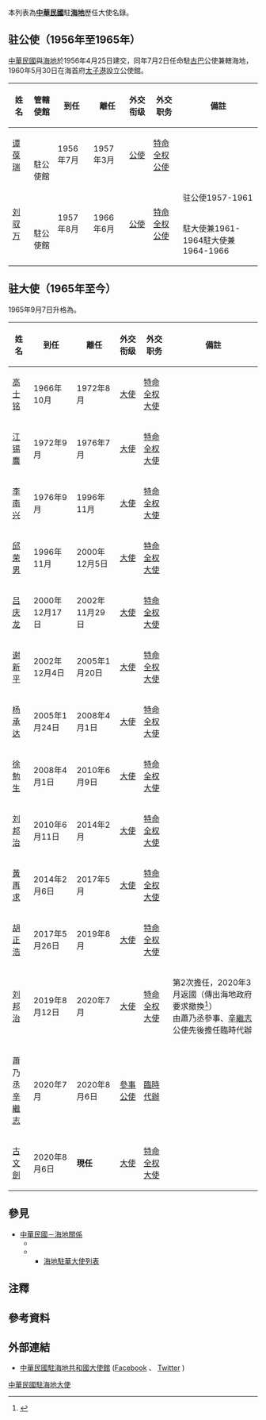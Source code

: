 本列表為'''[[中華民國|中華民國]]'''駐'''[[海地|海地]]'''歷任大使名錄。

== {{ROC}}驻{{HTI}}公使（1956年至1965年） ==
[[中華民國|中華民國]]與[[海地|海地]]於1956年4月25日建交，同年7月2日任命駐[[古巴|古巴]]公使兼轄海地，1960年5月30日在海首府[[太子港|太子港]]設立公使館。
{| class="wikitable" 
|- 
!姓名
!管轄使館
!到任
!離任
!外交衔级
!外交职务
!colspan="2"| 備註
|-
| [[谭葆瑞|谭葆瑞]]
|rowspan=2|駐{{CUB}}公使館
| 1956年7月
| 1957年3月
| [[公使|公使]]
| [[特命全权公使|特命全权公使]]
| 
|-
|rowspan="2"| [[刘驭万|刘驭万]]
|rowspan="2"| 1957年8月
|rowspan="2"| 1966年6月
|rowspan="2"| [[公使|公使]]
|rowspan="2"| [[特命全权公使|特命全权公使]]
|驻{{CUB}}公使1957-1961
|-
|駐{{HTI}}公使館
|駐{{KOR}}大使兼1961-1964駐{{THA}}大使兼1964-1966
|}

== {{ROC}}驻{{HTI}}大使（1965年至今） ==
1965年9月7日升格為{{link-ja|中華民國駐海地大使館|在ハイチ中華民国大使館|大使館}}。
{| class="wikitable" 
|- 
!姓名
!到任
!離任
!外交衔级
!外交职务
!colspan="2" | 備註
|-
| [[高士铭|高士铭]]
| 1966年10月
| 1972年8月
| [[大使|大使]]
| [[特命全权大使|特命全权大使]]
| 
|-
| [[江锡麐|江锡麐]]{{noteTag|麐為「麟」的異體字}}
| 1972年9月
| 1976年7月
| [[大使|大使]]
| [[特命全权大使|特命全权大使]]
| 
|-
| [[李南兴|李南兴]]
| 1976年9月
| 1996年11月
| [[大使|大使]]
| [[特命全权大使|特命全权大使]]
| 
|-
| [[邱荣男|邱荣男]]
| 1996年11月
| 2000年12月5日
| [[大使|大使]]
| [[特命全权大使|特命全权大使]]
| 
|-
| [[吕庆龙|吕庆龙]]
| 2000年12月17日
| 2002年11月29日 
| [[大使|大使]]
| [[特命全权大使|特命全权大使]]
| 
|-
| [[谢新平|谢新平]]
| 2002年12月4日
| 2005年1月20日
| [[大使|大使]]
| [[特命全权大使|特命全权大使]]
| 
|-
| [[杨承达_(外交官)|杨承达]]
| 2005年1月24日
| 2008年4月1日
| [[大使|大使]]
| [[特命全权大使|特命全权大使]]
| 
|-
| [[徐勉生|徐勉生]]
| 2008年4月1日
| 2010年6月9日
| [[大使|大使]]
| [[特命全权大使|特命全权大使]]
| 
|-
| [[刘邦治|刘邦治]]
| 2010年6月11日
| 2014年2月
| [[大使|大使]]
| [[特命全权大使|特命全权大使]]
| 
|-
| [[黃再求|黃再求]]
| 2014年2月6日
| 2017年5月
| [[大使|大使]]
| [[特命全权大使|特命全权大使]]
| 
|-
| [[胡正浩|胡正浩]]
| 2017年5月26日
|2019年8月
| [[大使|大使]]
| [[特命全权大使|特命全权大使]]
| 
|-
| [[刘邦治|刘邦治]]
|2019年8月12日
|2020年7月
| [[大使|大使]]
| [[特命全权大使|特命全权大使]]
|第2次擔任，2020年3月返國（傳出海地政府要求撤換<ref>{{cite web|url=https://tw.news.yahoo.com/%E7%9F%A5%E6%83%85%E4%BA%BA%E5%A3%AB-%E5%8A%89%E9%82%A6%E6%B2%BB%E6%8D%8D%E8%A1%9B%E5%9C%8B%E5%AE%B6%E7%AB%8B%E5%A0%B4-%E6%9C%AA%E5%B0%8D%E6%B5%B7%E5%9C%B0%E9%AB%98%E5%B1%A4%E4%B8%8D%E6%95%AC-071904555.html|title=知情人士：劉邦治捍衛國家立場 未對海地高層不敬|publisher=[[中央社|中央社]]|accessdate=2020-03-17|archive-date=2022-05-16|archive-url=https://web.archive.org/web/20220516220140/https://tw.news.yahoo.com/%E7%9F%A5%E6%83%85%E4%BA%BA%E5%A3%AB-%E5%8A%89%E9%82%A6%E6%B2%BB%E6%8D%8D%E8%A1%9B%E5%9C%8B%E5%AE%B6%E7%AB%8B%E5%A0%B4-%E6%9C%AA%E5%B0%8D%E6%B5%B7%E5%9C%B0%E9%AB%98%E5%B1%A4%E4%B8%8D%E6%95%AC-071904555.html}}</ref>）<br>由蕭乃丞參事、[[辛繼志|辛繼志]]公使先後擔任臨時代辦
|-
|蕭乃丞<br>[[辛繼志|辛繼志]]
|2020年7月
|2020年8月6日
|[[參事|參事]]<br>[[公使|公使]]
|[[臨時代辦|臨時代辦]]
|
|-
| [[古文劍|古文劍]]
|2020年8月6日
|'''現任'''
| [[大使|大使]]
| [[特命全权大使|特命全权大使]]
| 
|}

== 參見 ==
* [[中華民國－海地關係|中華民國－海地關係]]
**{{link-ja|中華民國駐海地大使館|在ハイチ中華民国大使館}}
**{{link-ja|海地駐華大使館|在中華民国ハイチ大使館}}
***[[海地駐華大使列表|海地駐華大使列表]]

==注釋==
{{noteFoot}}

==參考資料==
{{reflist}}

==外部連結==
*[http://www.taiwanembassy.org/HT/mp.asp?mp=332  中華民國駐海地共和國大使館] {{Wayback|url=http://www.taiwanembassy.org/HT/mp.asp?mp=332 |date=20160325221448 }} <!--{{Wayback|url=http://www.taiwanembassy.org/HT/mp.asp?mp=332 |date=20160325221448 }}-->{{zh-tw}}{{fr}}([https://www.facebook.com/TaiwanEmbassy.Haiti Facebook] {{Wayback|url=https://www.facebook.com/TaiwanEmbassy.Haiti |date=20210121162748 }}、<!--{{Wayback|url=https://www.facebook.com/TaiwanEmbassy.Haiti |date=20210121162748 }}-->[https://twitter.com/Tw_Haiti Twitter] {{Wayback|url=https://twitter.com/Tw_Haiti |date=20210125032704 }})<!--{Wayback|url=https://twitter.com/Tw_Haiti |date=20210125032704 }}-->

{{中華民國駐外大使}}

[[Category:中華民國駐海地大使|]]